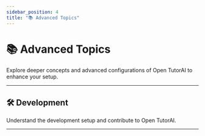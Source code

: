 ```yaml
---
sidebar_position: 4
title: "📚 Advanced Topics"
---
```


# 📚 Advanced Topics

Explore deeper concepts and advanced configurations of Open TutorAI to enhance your setup.

---

## 🛠️ Development
Understand the development setup and contribute to Open TutorAI.  

---

